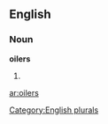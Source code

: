 
==English==

===Noun===
'''oilers'''

# {{plural of|[[oiler]]}}

[[Category:English plurals]]

[[ar:oilers]]